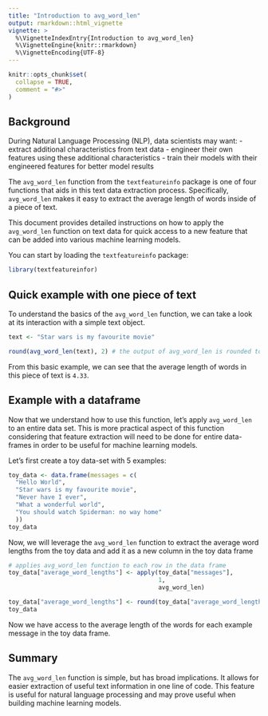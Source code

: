 ```yaml
---
title: "Introduction to avg_word_len"
output: rmarkdown::html_vignette
vignette: >
  %\VignetteIndexEntry{Introduction to avg_word_len}
  %\VignetteEngine{knitr::rmarkdown}
  %\VignetteEncoding{UTF-8}
---
```


```r
knitr::opts_chunk$set(
  collapse = TRUE,
  comment = "#>"
)
```

## Background


During Natural Language Processing (NLP), data scientists may want:
- extract additional characteristics from text data
- engineer their own features using these additional characteristics
- train their models with their engineered features for better model results

The `avg_word_len` function from the `textfeatureinfo` package is one of four functions that aids in this text data extraction process. Specifically, `avg_word_len` makes it easy to extract the average length of words inside of a piece of text. 

This document provides detailed instructions on how to apply the `avg_word_len` function on text data for quick access to a new feature that can be added into various machine learning models.

You can start by loading the `textfeatureinfo` package:
```r
library(textfeatureinfor)
```

## Quick example with one piece of text


To understand the basics of the `avg_word_len` function, we can take a look at its interaction with a simple text object. 

```r
text <- "Star wars is my favourite movie"

round(avg_word_len(text), 2) # the output of avg_word_len is rounded to 2 decimals
```

From this basic example, we can see that the average length of words in this piece of text is `4.33`.

## Example with a dataframe


Now that we understand how to use this function, let's apply `avg_word_len` to an entire data set. This is more practical aspect of this function considering that feature extraction will need to be done for entire data-frames in order to be useful for machine learning models.

Let's first create a toy data-set with 5 examples:
```r
toy_data <- data.frame(messages = c(
  "Hello World",
  "Star wars is my favourite movie",
  "Never have I ever",
  "What a wonderful world",
  "You should watch Spiderman: no way home"
  ))
toy_data
```

Now, we will leverage the `avg_word_len` function to extract the average word lengths from the toy data and add it as a new column in the toy data frame

```r
# applies avg_word_len function to each row in the data frame
toy_data["average_word_lengths"] <- apply(toy_data["messages"], 
                                          1,
                                          avg_word_len) 

toy_data["average_word_lengths"] <- round(toy_data["average_word_lengths"], 2)
toy_data
```

Now we have access to the average length of the words for each example message in the toy data frame.

## Summary


The `avg_word_len` function is simple, but has broad implications. It allows for easier extraction of useful text information in one line of code. This feature is useful for natural language processing and may prove useful when building machine learning models.

